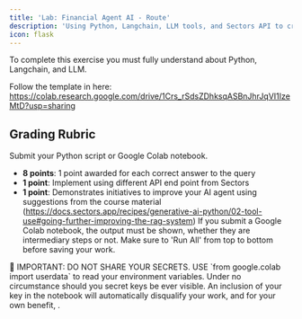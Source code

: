 ```yaml
---
title: 'Lab: Financial Agent AI - Route'
description: 'Using Python, Langchain, LLM tools, and Sectors API to create an AI Financial Agent'
icon: flask
---
```


<Note>
    To complete this exercise you must fully understand about Python, Langchain, and LLM.
</Note>

Follow the template in here: 
https://colab.research.google.com/drive/1Crs_rSdsZDhksqASBnJhrJqVI1IzeMtD?usp=sharing

## Grading Rubric
Submit your Python script or Google Colab notebook. 

- **8 points**: 1 point awarded for each correct answer to the query
- **1 point**: Implement  using different API end point from Sectors
- **1 point**: Demonstrates initiatives to improve your AI agent using  suggestions from the course material (https://docs.sectors.app/recipes/generative-ai-python/02-tool-use#going-further-improving-the-rag-system)
If you submit a Google Colab notebook, the output  must be shown, whether they are intermediary steps or not. Make sure to 'Run All' from top to bottom before saving your work.

<Note>
    🔴 IMPORTANT: DO NOT SHARE YOUR SECRETS. 
USE `from google.colab import userdata` to read your environment variables. 
Under no circumstance should you secret keys be ever visible. An inclusion of your key in the notebook will automatically disqualify your work, and for your own benefit, .
</Note>